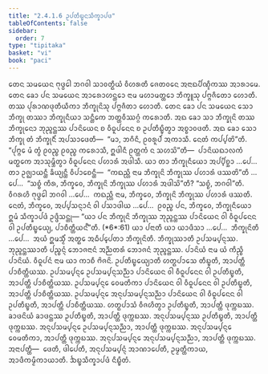 ```yaml
---
title: "2.4.1.6 ᩏᨸᨲᩥᨭ᩠ᨮᨶᩈᩥᨠ᩠ᨡᩣᨸᨴ"
tableOfContents: false
sidebar:
  order: 7
type: "tipitaka"
basket: "vi"
book: "paci"
---
```



<DynamicBreadcrumb />

<Division number="815" book="paci">

<Paragraph number="2610" book="paci">
ᨲᩮᨶ ᩈᨾᨿᩮᨶ ᨻᩩᨴ᩠ᨵᩮᩤ ᨽᨣᩅᩤ ᩈᩣᩅᨲ᩠ᨳᩥᨿᩴ ᩅᩥᩉᩁᨲᩥ ᨩᩮᨲᩅᨶᩮ ᩋᨶᩣᨳᨸᩥᨱ᩠ᨯᩥᨠᩔ ᩋᩣᩁᩣᨾᩮ. ᨲᩮᨶ ᨡᩮᩣ ᨸᨶ ᩈᨾᨿᩮᨶ ᩋᩣᩁᩮᩣᩉᨶ᩠ᨲᩮᩣ ᨶᩣᨾ ᨾᩉᩣᨾᨲ᩠ᨲᩮᩣ ᨽᩥᨠ᩠ᨡᩪᩈᩩ ᨸᨻ᩠ᨻᨩᩥᨲᩮᩣ ᩉᩮᩣᨲᩥ. ᨲᩔ ᨸᩩᩁᩣᨱᨴᩩᨲᩥᨿᩥᨠᩣ ᨽᩥᨠ᩠ᨡᩩᨶᩦᩈᩩ ᨸᨻ᩠ᨻᨩᩥᨲᩣ ᩉᩮᩣᨲᩥ. ᨲᩮᨶ ᨡᩮᩣ ᨸᨶ ᩈᨾᨿᩮᨶ ᩈᩮᩣ ᨽᩥᨠ᩠ᨡᩩ ᨲᩔᩣ ᨽᩥᨠ᩠ᨡᩩᨶᩥᨿᩣ ᩈᨶ᩠ᨲᩥᨠᩮ ᨽᨲ᩠ᨲᩅᩥᩔᨣ᩠ᨣᩴ ᨠᩁᩮᩣᨲᩥ. ᩋᨳ ᨡᩮᩣ ᩈᩣ ᨽᩥᨠ᩠ᨡᩩᨶᩦ ᨲᩔ ᨽᩥᨠ᩠ᨡᩩᨶᩮᩣ ᨽᩩᨬ᩠ᨩᨶ᩠ᨲᩔ ᨸᩣᨶᩦᨿᩮᨶ ᨧ ᩅᩥᨵᩪᨸᨶᩮᨶ ᨧ ᩏᨸᨲᩥᨭ᩠ᨮᩥᨲ᩠ᩅᩣ ᩋᨧ᩠ᨧᩣᩅᨴᨲᩥ. ᩋᨳ ᨡᩮᩣ ᩈᩮᩣ ᨽᩥᨠ᩠ᨡᩩ ᨲᩴ ᨽᩥᨠ᩠ᨡᩩᨶᩥᩴ ᩋᨸᩈᩣᨴᩮᨲᩥ—  “ᨾᩣ, ᨽᨣᩥᨶᩥ, ᩑᩅᩁᩪᨸᩴ ᩋᨠᩣᩈᩥ. ᨶᩮᨲᩴ ᨠᨸ᩠ᨸᨲᩦ”ᨲᩥ. “ᨸᩩᨻ᩠ᨻᩮ ᨾᩴ ᨲ᩠ᩅᩴ ᩑᩅᨬ᩠ᨧ ᩑᩅᨬ᩠ᨧ ᨠᩁᩮᩣᩈᩥ, ᩍᨴᩤᨶᩥ ᩑᨲ᩠ᨲᨠᩴ ᨶ ᩈᩉᩈᩦ”ᨲᩥ—  ᨸᩣᨶᩦᨿᨳᩣᩃᨠᩴ ᨾᨲ᩠ᨳᨠᩮ ᩋᩣᩈᩩᨾ᩠ᨽᩥᨲ᩠ᩅᩣ ᩅᩥᨵᩪᨸᨶᩮᨶ ᨸᩉᩣᩁᩴ ᩋᨴᩤᩈᩥ.
</Paragraph>

<Paragraph number="2611" book="paci">
ᨿᩣ ᨲᩣ ᨽᩥᨠ᩠ᨡᩩᨶᩥᨿᩮᩣ ᩋᨸ᩠ᨸᩥᨧ᩠ᨨᩣ …ᨸᩮ…  ᨲᩣ ᩏᨩ᩠ᨫᩣᨿᨶ᩠ᨲᩥ ᨡᩥᨿ᩠ᨿᨶ᩠ᨲᩥ ᩅᩥᨸᩣᨧᩮᨶ᩠ᨲᩥ—  “ᨠᨳᨬ᩠ᩉᩥ ᨶᩣᨾ ᨽᩥᨠ᩠ᨡᩩᨶᩦ ᨽᩥᨠ᩠ᨡᩩᩔ ᨸᩉᩣᩁᩴ ᨴᩔᨲᩦ”ᨲᩥ …ᨸᩮ…  “ᩈᨧ᩠ᨧᩴ ᨠᩥᩁ, ᨽᩥᨠ᩠ᨡᩅᩮ, ᨽᩥᨠ᩠ᨡᩩᨶᩦ ᨽᩥᨠ᩠ᨡᩩᩔ ᨸᩉᩣᩁᩴ ᩋᨴᩤᩈᩦ”ᨲᩥ? “ᩈᨧ᩠ᨧᩴ, ᨽᨣᩅᩤ”ᨲᩥ. ᩅᩥᨣᩁᩉᩥ ᨻᩩᨴ᩠ᨵᩮᩤ ᨽᨣᩅᩤ …ᨸᩮ…  ᨠᨳᨬ᩠ᩉᩥ ᨶᩣᨾ, ᨽᩥᨠ᩠ᨡᩅᩮ, ᨽᩥᨠ᩠ᨡᩩᨶᩦ ᨽᩥᨠ᩠ᨡᩩᩔ ᨸᩉᩣᩁᩴ ᨴᩔᨲᩥ. ᨶᩮᨲᩴ, ᨽᩥᨠ᩠ᨡᩅᩮ, ᩋᨸ᩠ᨸᩈᨶ᩠ᨶᩣᨶᩴ ᩅᩤ ᨸᩈᩣᨴᩤᨿ …ᨸᩮ…  ᩑᩅᨬ᩠ᨧ ᨸᨶ, ᨽᩥᨠ᩠ᨡᩅᩮ, ᨽᩥᨠ᩠ᨡᩩᨶᩥᨿᩮᩣ ᩍᨾᩴ ᩈᩥᨠ᩠ᨡᩣᨸᨴᩴ ᩏᨴ᩠ᨴᩥᩈᨶ᩠ᨲᩩ—
</Paragraph>

</Division>
<Division number="816" book="paci">

<Paragraph number="2612" book="paci">
<Emphasis>“ᨿᩣ ᨸᨶ ᨽᩥᨠ᩠ᨡᩩᨶᩦ ᨽᩥᨠ᩠ᨡᩩᩔ ᨽᩩᨬ᩠ᨩᨶ᩠ᨲᩔ ᨸᩣᨶᩦᨿᩮᨶ ᩅᩤ ᩅᩥᨵᩪᨸᨶᩮᨶ ᩅᩤ ᩏᨸᨲᩥᨭ᩠ᨮᩮᨿ᩠ᨿ, ᨸᩣᨧᩥᨲ᩠ᨲᩥᨿᨶ᩺”</Emphasis>ᨲᩥ. (*6*:<Emphasis>61</Emphasis>)
</Paragraph>

</Division>
<Division number="817" book="paci">

<Paragraph number="2613" book="paci">
<Emphasis>ᨿᩣ ᨸᨶᩣ</Emphasis>ᨲᩥ ᨿᩣ ᨿᩣᨴᩥᩈᩣ …ᨸᩮ…  <Emphasis>ᨽᩥᨠ᩠ᨡᩩᨶᩦ</Emphasis>ᨲᩥ …ᨸᩮ…  ᩋᨿᩴ ᩍᨾᩈ᩠ᨾᩥᩴ ᩋᨲ᩠ᨳᩮ ᩋᨵᩥᨸ᩠ᨸᩮᨲᩣ ᨽᩥᨠ᩠ᨡᩩᨶᩦᨲᩥ.
</Paragraph>

<Paragraph number="2614" book="paci">
<Emphasis>ᨽᩥᨠ᩠ᨡᩩᩔᩣ</Emphasis>ᨲᩥ ᩏᨸᩈᨾ᩠ᨸᨶ᩠ᨶᩔ.
</Paragraph>

<Paragraph number="2615" book="paci">
<Emphasis>ᨽᩩᨬ᩠ᨩᨶ᩠ᨲᩔᩣ</Emphasis>ᨲᩥ ᨸᨬ᩠ᨧᨶ᩠ᨶᩴ ᨽᩮᩣᨩᨶᩣᨶᩴ ᩋᨬ᩠ᨬᨲᩁᩴ ᨽᩮᩣᨩᨶᩴ ᨽᩩᨬ᩠ᨩᨶ᩠ᨲᩔ.
</Paragraph>

<Paragraph number="2616" book="paci">
<Emphasis>ᨸᩣᨶᩦᨿᩴ</Emphasis> ᨶᩣᨾ ᨿᩴ ᨠᩥᨬ᩠ᨧᩥ ᨸᩣᨶᩦᨿᩴ.
</Paragraph>

<Paragraph number="2617" book="paci">
<Emphasis>ᩅᩥᨵᩪᨸᨶᩴ</Emphasis> ᨶᩣᨾ ᨿᩣ ᨠᩣᨧᩥ ᨻᩦᨩᨶᩦ.
</Paragraph>

<Paragraph number="2618" book="paci">
<Emphasis>ᩏᨸᨲᩥᨭ᩠ᨮᩮᨿ᩠ᨿᩣ</Emphasis>ᨲᩥ ᩉᨲ᩠ᨳᨸᩣᩈᩮ ᨲᩥᨭ᩠ᨮᨲᩥ, ᩋᩣᨸᨲ᩠ᨲᩥ ᨸᩣᨧᩥᨲ᩠ᨲᩥᨿᩔ.
</Paragraph>

</Division>
<Division number="818" book="paci">

<Paragraph number="2619" book="paci">
ᩏᨸᩈᨾ᩠ᨸᨶ᩠ᨶᩮ ᩏᨸᩈᨾ᩠ᨸᨶ᩠ᨶᩈᨬ᩠ᨬᩣ ᨸᩣᨶᩦᨿᩮᨶ ᩅᩤ ᩅᩥᨵᩪᨸᨶᩮᨶ ᩅᩤ ᩏᨸᨲᩥᨭ᩠ᨮᨲᩥ, ᩋᩣᨸᨲ᩠ᨲᩥ ᨸᩣᨧᩥᨲ᩠ᨲᩥᨿᩔ. ᩏᨸᩈᨾ᩠ᨸᨶ᩠ᨶᩮ ᩅᩮᨾᨲᩥᨠᩣ ᨸᩣᨶᩦᨿᩮᨶ ᩅᩤ ᩅᩥᨵᩪᨸᨶᩮᨶ ᩅᩤ ᩏᨸᨲᩥᨭ᩠ᨮᨲᩥ, ᩋᩣᨸᨲ᩠ᨲᩥ ᨸᩣᨧᩥᨲ᩠ᨲᩥᨿᩔ. ᩏᨸᩈᨾ᩠ᨸᨶ᩠ᨶᩮ ᩋᨶᩩᨸᩈᨾ᩠ᨸᨶ᩠ᨶᩈᨬ᩠ᨬᩣ ᨸᩣᨶᩦᨿᩮᨶ ᩅᩤ ᩅᩥᨵᩪᨸᨶᩮᨶ ᩅᩤ ᩏᨸᨲᩥᨭ᩠ᨮᨲᩥ, ᩋᩣᨸᨲ᩠ᨲᩥ ᨸᩣᨧᩥᨲ᩠ᨲᩥᨿᩔ.
</Paragraph>

<Paragraph number="2620" book="paci">
ᩉᨲ᩠ᨳᨸᩣᩈᩴ ᩅᩥᨩᩉᩥᨲ᩠ᩅᩣ ᩏᨸᨲᩥᨭ᩠ᨮᨲᩥ, ᩋᩣᨸᨲ᩠ᨲᩥ ᨴᩩᨠ᩠ᨠᨭᩔ. ᨡᩣᨴᨶᩦᨿᩴ ᨡᩣᨴᨶ᩠ᨲᩔ ᩏᨸᨲᩥᨭ᩠ᨮᨲᩥ, ᩋᩣᨸᨲ᩠ᨲᩥ ᨴᩩᨠ᩠ᨠᨭᩔ. ᩋᨶᩩᨸᩈᨾ᩠ᨸᨶ᩠ᨶᩔ ᩏᨸᨲᩥᨭ᩠ᨮᨲᩥ, ᩋᩣᨸᨲ᩠ᨲᩥ ᨴᩩᨠ᩠ᨠᨭᩔ. ᩋᨶᩩᨸᩈᨾ᩠ᨸᨶ᩠ᨶᩮ ᩏᨸᩈᨾ᩠ᨸᨶ᩠ᨶᩈᨬ᩠ᨬᩣ, ᩋᩣᨸᨲ᩠ᨲᩥ ᨴᩩᨠ᩠ᨠᨭᩔ. ᩋᨶᩩᨸᩈᨾ᩠ᨸᨶ᩠ᨶᩮ ᩅᩮᨾᨲᩥᨠᩣ, ᩋᩣᨸᨲ᩠ᨲᩥ ᨴᩩᨠ᩠ᨠᨭᩔ. ᩋᨶᩩᨸᩈᨾ᩠ᨸᨶ᩠ᨶᩮ ᩋᨶᩩᨸᩈᨾ᩠ᨸᨶ᩠ᨶᩈᨬ᩠ᨬᩣ, ᩋᩣᨸᨲ᩠ᨲᩥ ᨴᩩᨠ᩠ᨠᨭᩔ.
</Paragraph>

</Division>
<Division number="819" book="paci">

<Paragraph number="2621" book="paci">
ᩋᨶᩣᨸᨲ᩠ᨲᩥ—  ᨴᩮᨲᩥ, ᨴᩤᨸᩮᨲᩥ, ᩋᨶᩩᨸᩈᨾ᩠ᨸᨶ᩠ᨶᩴ ᩋᩣᨱᩣᨸᩮᨲᩥ, ᩏᨾ᩠ᨾᨲ᩠ᨲᩥᨠᩣᨿ, ᩋᩣᨴᩥᨠᨾ᩠ᨾᩥᨠᩣᨿᩣᨲᩥ.

</Paragraph>
</Division>

<Paragraph number="2622" type="center" book="paci">
ᨨᨭ᩠ᨮᩈᩥᨠ᩠ᨡᩣᨸᨴᩴ ᨶᩥᨭ᩠ᨮᩥᨲᩴ.
</Paragraph>